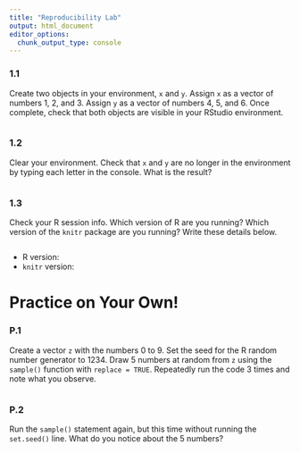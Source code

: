 ```yaml
---
title: "Reproducibility Lab"
output: html_document
editor_options: 
  chunk_output_type: console
---
```


### 1.1

Create two objects in your environment, `x` and `y`. Assign `x` as a vector of numbers 1, 2, and 3. Assign `y` as a vector of numbers 4, 5, and 6. Once complete, check that both objects are visible in your RStudio environment.

```r

```

### 1.2

Clear your environment. Check that `x` and `y` are no longer in the environment by typing each letter in the console. What is the result?

```r

```

### 1.3

Check your R session info. Which version of R are you running? Which version of the `knitr` package are you running? Write these details below.

```r

```

- R version:
- `knitr` version:


# Practice on Your Own!

### P.1

Create a vector `z` with the numbers 0 to 9. Set the seed for the R random number generator to 1234. Draw 5 numbers at random from `z` using the `sample()` function with `replace = TRUE`. Repeatedly run the code 3 times and note what you observe.

```r

```

### P.2

Run the `sample()` statement again, but this time without running the `set.seed()` line. What do you notice about the 5 numbers?

```r

```
